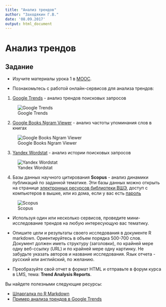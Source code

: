 ```yaml
---
title: "Анализ трендов"
author: "Заходякин Г.В."
date: '08.09.2017'
output: html_document
---
```


# Анализ трендов

## Задание

 - Изучите материалы урока 1 в [MOOC](http://bit.ly/r-mooc).

 - Познакомьтесь с работой онлайн-сервисов для анализа трендов:

1. [Google Trends](https://trends.google.com) - анализ трендов поисковых запросов

![Google Trends](google_trends.png)


2. [Google Books Ngram Viewer](https://books.google.com/ngrams) - анализ частоты упоминания слов в книгах

![Google Books Ngram Viewer](ngram_viewer.png)

3. [Yandex Wordstat](https://wordstat.yandex.ru) - анализ истории поисковых запросов

![Yandex Wordstat](wordstat.png)

4. Базы данных научного цитирования **Scopus** - анализ динамики публикаций по заданной тематике. Эти базы данных можно открыть на странице [электронных ресурсов библиотеки ВШЭ](https://library.hse.ru/e-resources), доступ с компьютеров в вышке, или из дома, если у вас есть [пароль](https://elib.hse.ru/e-resources/ez/ezregulation.htm)

![Scopus](scopus.png)

 - Используя один или несколько сервисов, проведите мини-исследование трендов на любую интересующую вас тематику. 

 - Опишите цели и результаты своего исследования в документе R markdown. Ориентируйтесь в объем порядка 500-700 слов. Документ должен иметь структуру (заголовки), по крайней мере одну веб-ссылку (URL) и по крайней мере одну картинку. Не забудьте указать авторов и название исследования. Язык отчета - русский или английский, по желанию.
 
 - Преобразуйте свой отчет в формат HTML и отправьте в форум курса в LMS, тема: **Trend Analysis Reports**.
 
 
 Вы найдете полезными следующие ресурсы:
 
 - [Шпаргалка по R Markdown](https://rawgit.com/postlogist/research-seminar/master/r-bootcamp/markdown.html)
 - [Пример анализа трендов в Google Trends](https://freshit.net/chto-predprinimatel-mozhet-uznat-v-google-trends/)
